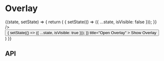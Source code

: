 
<Meta
  title="Components/Overlay"
  component={Overlay}
/>

# Overlay

<Preview>
  <Story name="Base component">
    <State initialState={{ isVisible: false }}>
      {(state, setState) => {
        return (
          <React.Fragment>
            <Overlay
              isVisible={state.isVisible}
              onClose={() => {
                setState(() => ({ ...state, isVisible: false }));
              }}
            />
            <Button
              onClick={() => {
                setState(() => ({ ...state, isVisible: true }));
              }}
              title="Open Overlay"
            >
              Show Overlay
            </Button>
          </React.Fragment>
        )
      }}
    </State>
  </Story>
</Preview>

## API

<Props of={Overlay} />
